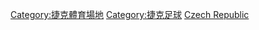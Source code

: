 {{Commonscat|Association football venues in the Czech Republic}}

[[Category:捷克體育場地|Category:捷克體育場地]]
[[Category:捷克足球|Category:捷克足球]]
[[Category:各國足球場|Czech Republic]]